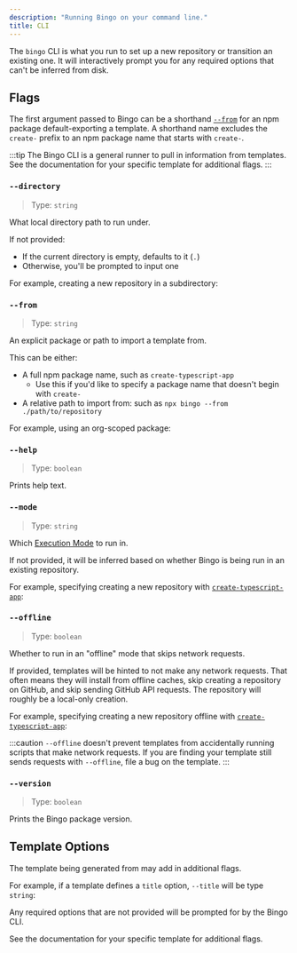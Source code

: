 ```yaml
---
description: "Running Bingo on your command line."
title: CLI
---
```



The `bingo` CLI is what you run to set up a new repository or transition an existing one.
It will interactively prompt you for any required options that can't be inferred from disk.

<PackageManagers type="dlx" pkg="bingo" args="typescript-app@beta" />

## Flags

The first argument passed to Bingo can be a shorthand [`--from`](#--from) for an npm package default-exporting a template.
A shorthand name excludes the `create-` prefix to an npm package name that starts with `create-`.

:::tip
The Bingo CLI is a general runner to pull in information from templates.
See the documentation for your specific template for additional flags.
:::

### `--directory`

> Type: `string`

What local directory path to run under.

If not provided:

- If the current directory is empty, defaults to it (`.`)
- Otherwise, you'll be prompted to input one

For example, creating a new repository in a subdirectory:

<PackageManagers
	type="dlx"
	pkg="bingo"
	args="typescript-app@beta --directory my-fancy-project"
/>

### `--from`

> Type: `string`

An explicit package or path to import a template from.

This can be either:

- A full npm package name, such as `create-typescript-app`
  - Use this if you'd like to specify a package name that doesn't begin with `create-`
- A relative path to import from: such as `npx bingo --from ./path/to/repository`

For example, using an org-scoped package:

<PackageManagers
	type="dlx"
	pkg="bingo"
	args="--from @joshuakgoldberg/my-fancy-template"
/>

### `--help`

> Type: `boolean`

Prints help text.

<PackageManagers type="dlx" pkg="bingo" args="--help" />

### `--mode`

> Type: `string`

Which [Execution Mode](/execution) to run in.

If not provided, it will be inferred based on whether Bingo is being run in an existing repository.

For example, specifying creating a new repository with [`create-typescript-app`](https://github.com/JoshuaKGoldberg/create-typescript-app):

<PackageManagers
	type="dlx"
	pkg="bingo"
	args="typescript-app@beta --mode setup"
/>

### `--offline`

> Type: `boolean`

Whether to run in an "offline" mode that skips network requests.

If provided, templates will be hinted to not make any network requests.
That often means they will install from offline caches, skip creating a repository on GitHub, and skip sending GitHub API requests.
The repository will roughly be a local-only creation.

For example, specifying creating a new repository offline with [`create-typescript-app`](https://github.com/JoshuaKGoldberg/create-typescript-app):

<PackageManagers type="dlx" pkg="bingo" args="typescript-app@beta --offline" />

:::caution
`--offline` doesn't prevent templates from accidentally running scripts that make network requests.
If you are finding your template still sends requests with `--offline`, file a bug on the template.
:::

### `--version`

> Type: `boolean`

Prints the Bingo package version.

<PackageManagers type="dlx" pkg="bingo" args="--version" />

## Template Options

The template being generated from may add in additional flags.

For example, if a template defines a `title` option, `--title` will be type `string`:

<PackageManagers
	type="dlx"
	pkg="bingo"
	args="typescript-app@beta --title 'My New App'"
/>

Any required options that are not provided will be prompted for by the Bingo CLI.

See the documentation for your specific template for additional flags.
